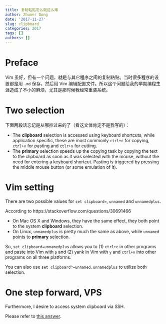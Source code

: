 ```yaml
---
title: 复制粘贴怎么就这么难
author: Zhuoer Dong
date: '2017-11-27'
slug: clipboard
categories: 2017
tags: []
authors: []
---
```


# Preface

Vim 虽好，但有一个问题，就是与其它程序之间的复制粘贴。当时很多程序的设置都是用 `.md` 保存，然后用 Vim 编辑配置文件。所以这个问题给我的早期编程生涯造成了不小的麻烦，尤其是那时候我经常重装系统。


# Two selection

下面两段话忘记是从哪抄过来的了（看这文体肯定不是我写的）：

- The **clipboard** selection is accessed using keyboard shortcuts, while application specific, these are most commonly `ctrl+c` for copying, `ctrl+v` for pasting and `ctlr+x` for cutting.
- The **primary** selection speeds up the copying task by copying the text to the clipboard as soon as it was selected with the mouse, without the need for entering a keyboard shortcut. Pasting is triggered by pressing the middle mouse button (or some emulation of it).



# Vim setting

There are two possible values for `set clipboard=`, `unnamed` and `unnamedplus`.

According to https://stackoverflow.com/questions/30691466

- On Mac OS X and Windows, they have the same effect, they both point to the system **clipboard** selection.
- On Linux, `unnamedplus` is pretty much the same as above, while `unnamed` points to **primary** selection.

So, `set clipboard=unnamedplus` allows you to (1) `ctrl+c` in other programs and paste into Vim with `p` and (2) yank in Vim with `y` and `ctrl+v` into other programs on all three platforms.

You can also use `set clipboard^=unnamed,unnamedplus` to utilize both selection.



# One step forward, VPS

Furthermore, I desire to access system clipboard via SSH. 

Please refer to [this answer](https://stackoverflow.com/questions/36107927).

